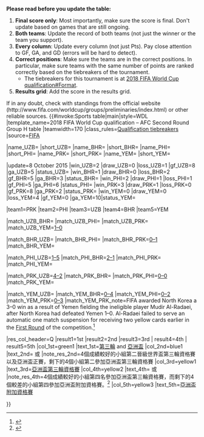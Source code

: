 <!--
PLEASE READ BEFORE YOU UPDATE THE TABLE:
1. FINAL SCORE ONLY: Most importantly, make sure the score is final. Don't update based on games that are still ongoing.
2. BOTH TEAMS: Update the record of both teams (not just the winner or the team you support).
3. EVERY COLUMN: Update every column (not just Pts). Pay close attention to GF, GA, and GD (errors will be hard to detect).
4. CORRECT POSITIONS: Make sure the teams are in the correct positions. In particular, make sure teams with the same number of points are ranked correctly based on the tiebreakers of the tournament.
The tiebreakers for this tournament is at [[2018 FIFA World Cup qualification#Format]].
5. RESULTS GRID: Add the score in the results grid.
If in any doubt, check with standings from official website (http://www.fifa.com/worldcup/groups/preliminaries/index.html) or other reliable sources.
--><noinclude>
'''Please read before you update the table:'''
# '''Final score only''': Most importantly, make sure the score is final. Don't update based on games that are still ongoing.
# '''Both teams''': Update the record of both teams (not just the winner or the team you support).
# '''Every column''': Update every column (not just Pts). Pay close attention to GF, GA, and GD (errors will be hard to detect).
# '''Correct positions''': Make sure the teams are in the correct positions. In particular, make sure teams with the same number of points are ranked correctly based on the tiebreakers of the tournament.
#*The tiebreakers for this tournament is at [[2018 FIFA World Cup qualification#Format]].
# '''Results grid''': Add the score in the results grid.
If in any doubt, check with standings from the official website (http://www.fifa.com/worldcup/groups/preliminaries/index.html) or other reliable sources.
</noinclude>{{#invoke:Sports table|main|style=WDL
|template_name=2018 FIFA World Cup qualification – AFC Second Round Group H table
|teamwidth=170
|class_rules=[[2018 FIFA World Cup qualification#Tiebreakers|Qualification tiebreakers]]
|source=[http://www.fifa.com/worldcup/preliminaries/asia/index.html#275171 FIFA]

<!--Team definitions-->
|name_UZB={{fb|UZB}} |short_UZB={{flagdeco|UZB}}
|name_BHR={{fb|BHR}} |short_BHR={{flagdeco|BHR}}
|name_PHI={{fb|PHI}} |short_PHI={{flagdeco|PHI}}
|name_PRK={{fb|PRK}} |short_PRK={{flagdeco|PRK}}
|name_YEM={{fb|YEM}} |short_YEM={{flagdeco|YEM}}

<!--UPDATE standings below (including date)-->
|update=8 October 2015
|win_UZB=2 |draw_UZB=0 |loss_UZB=1 |gf_UZB=8 |ga_UZB=5 |status_UZB=
|win_BHR=1 |draw_BHR=0 |loss_BHR=2 |gf_BHR=5 |ga_BHR=3 |status_BHR=
|win_PHI=2 |draw_PHI=1 |loss_PHI=1 |gf_PHI=5 |ga_PHI=6 |status_PHI=
|win_PRK=3 |draw_PRK=1 |loss_PRK=0 |gf_PRK=8 |ga_PRK=2 |status_PRK=
|win_YEM=0 |draw_YEM=0 |loss_YEM=4 |gf_YEM=0 |ga_YEM=10|status_YEM=

<!--UPDATE positions below (check tiebreakers)-->
|team1=PRK |team2=PHI |team3=UZB |team4=BHR |team5=YEM

<!--UPDATE results below-->
|match_UZB_BHR=[[2018 FIFA World Cup qualification – AFC Second Round#Uzbekistan v Bahrain|{{small|29 Mar '16}}]]
|match_UZB_PHI=[[2018 FIFA World Cup qualification – AFC Second Round#Uzbekistan v Philippines|{{small|24 Mar '16}}]]
|match_UZB_PRK=[[2018 FIFA World Cup qualification – AFC Second Round#Uzbekistan v North Korea|{{small|12 Nov '15}}]]
|match_UZB_YEM=[[2018 FIFA World Cup qualification – AFC Second Round#Uzbekistan v Yemen|1–0]]

|match_BHR_UZB=[[2018 FIFA World Cup qualification – AFC Second Round#Bahrain v Uzbekistan|{{small|8 Oct '15}}]]
|match_BHR_PHI=[[2018 FIFA World Cup qualification – AFC Second Round#Bahrain v Philippines|{{small|13 Oct '15}}]]
|match_BHR_PRK=[[2018 FIFA World Cup qualification – AFC Second Round#Bahrain v North Korea|0–1]]
|match_BHR_YEM=[[2018 FIFA World Cup qualification – AFC Second Round#Bahrain v Yemen|{{small|24 Mar '16}}]]

|match_PHI_UZB=[[2018 FIFA World Cup qualification – AFC Second Round#Philippines v Uzbekistan|1–5]]
|match_PHI_BHR=[[2018 FIFA World Cup qualification – AFC Second Round#Philippines v Bahrain|2–1]]
|match_PHI_PRK=[[2018 FIFA World Cup qualification – AFC Second Round#Philippines v North Korea|{{small|29 Mar '16}}]]
|match_PHI_YEM=[[2018 FIFA World Cup qualification – AFC Second Round#Philippines v Yemen|{{small|12 Nov '15}}]]

|match_PRK_UZB=[[2018 FIFA World Cup qualification – AFC Second Round#North Korea v Uzbekistan|4–2]]
|match_PRK_BHR=[[2018 FIFA World Cup qualification – AFC Second Round#North Korea v Bahrain|{{small|17 Nov '15}}]]
|match_PRK_PHI=[[2018 FIFA World Cup qualification – AFC Second Round#North Korea v Philippines|0–0]]
|match_PRK_YEM=[[2018 FIFA World Cup qualification – AFC Second Round#North Korea v Yemen|{{small|13 Oct '15}}]]

|match_YEM_UZB=[[2018 FIFA World Cup qualification – AFC Second Round#Yemen v Uzbekistan|{{small|17 Nov '15}}]]
|match_YEM_BHR=[[2018 FIFA World Cup qualification – AFC Second Round#Yemen v Bahrain|0–4]]
|match_YEM_PHI=[[2018 FIFA World Cup qualification – AFC Second Round#Yemen v Philippines|0–2]]
|match_YEM_PRK=[[2018 FIFA World Cup qualification – AFC Second Round#Yemen v North Korea|0–3]] |match_YEM_PRK_note=FIFA awarded North Korea a 3–0 win as a result of Yemen fielding the ineligible player Mudir Al-Radaei, after North Korea had defeated Yemen 1–0. Al-Radaei failed to serve an automatic one match suspension for receiving two yellow cards earlier in the [[2018 FIFA World Cup qualification – AFC First Round|First Round]] of the competition.<ref name="yemen sanctioned">{{cite web|url=http://www.fifa.com/worldcup/news/y=2015/m=7/news=yemen-sanctioned-for-fielding-ineligible-player-2661455.html|title=Yemen sanctioned for fielding ineligible player|publisher=FIFA|date=6 July 2015}}</ref>

<!--UPDATE qualifications below (for 2nd place and 4th place after which round they advance to is decided)-->
|res_col_header=Q
|result1=1st |result2=2nd |result3=3rd | result4=4th | result5=5th
|col_1st=green1 |text_1st=[[2018世界盃亞洲區資格賽 - 第三輪|第三輪]] and [[2019年亞洲盃足球賽|亞洲盃]]
|col_2nd=blue1 |text_2nd={{nobreak|[[2018世界盃亞洲區資格賽 - 第三輪|第三輪]] and [[2019年亞洲盃足球賽|亞洲盃]]}} 或 {{nobreak|[[2019年亞洲盃足球賽 - 第三輪資格賽|亞洲盃第三輪資格賽]]}} |note_res_2nd=4個成績較好的小組第二晉級世界盃第三輪資格賽以及亞洲盃正賽，剩下的4個小組第二參加亞洲盃第三輪資格賽
|col_3rd=yellow1 |text_3rd=[[2019年亞洲盃足球賽 - 第三輪資格賽|亞洲盃第三輪資格賽]]
|col_4th=yellow2 |text_4th={{nobreak|[[2019年亞洲盃足球賽 - 第三輪資格賽|亞洲盃第三輪資格賽]]}} 或 {{nobreak|[[2019年亞洲盃足球賽 - 附加資格賽|亞洲盃附加資格賽]]}} |note_res_4th=4個成績較好的小組第四名參加亞洲盃第三輪資格賽，而剩下的4個較差的小組第四參加亞洲盃附加資格賽。<ref name="fifa20150413">{{cite web|url=http://www.fifa.com/worldcup/news/y=2015/m=4/news=world-cup-draw-looms-large-in-asia-2590022.html|title=World Cup draw looms large in Asia|publisher=FIFA.com|date=13 April 2015|quote=Completing the tournament's qualifying contenders will be the next 16 highest ranked teams, with the remaining 12 sides battling it out in play-off matches to claim the last eight spots.}}</ref>
|col_5th=yellow3 |text_5th=[[2019年亞洲盃足球賽 - 附加資格賽|亞洲盃附加資格賽]]

}}<noinclude>
</noinclude>